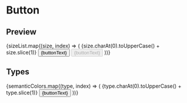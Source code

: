 
<Meta title="Components/Button" />

# Button

## Preview

<Canvas>
  <Story name="Preview">
    {sizeList.map((size, index) => (
      <Row key={index} alignItems="center" style={{ marginBottom: 20 }}>
        <Column xs="auto" style={{ width: '100px', marginRight: 40 }}>
          <Text>{size.charAt(0).toUpperCase() + size.slice(1)}</Text>
        </Column>
        <Column>
          <Button size={size} key={index}>
            {buttonText}
          </Button>
        </Column>
        <Column>
          <Button size={size} key={index + 'disabled'} disabled>
            {buttonText}
          </Button>
        </Column>
      </Row>
    ))}
  </Story>
</Canvas>

## Types

<Canvas>
  <Story name="Types">
    {semanticColors.map((type, index) => (
      <Row key={index} alignItems="center" style={{ marginBottom: 20 }}>
        <Column xs="auto" style={{ width: '100px', marginRight: 40 }}>
          <Text>{type.charAt(0).toUpperCase() + type.slice(1)}</Text>
        </Column>
        <Column>
          <Button key={index} type={type}>
            {buttonText}
          </Button>
        </Column>
      </Row>
    ))}
  </Story>
</Canvas>
